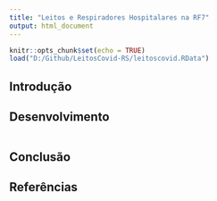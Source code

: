 ```yaml
---
title: "Leitos e Respiradores Hospitalares na RF7"
output: html_document
---
```


```r
knitr::opts_chunk$set(echo = TRUE)
load("D:/Github/LeitosCovid-RS/leitoscovid.RData")
```

## Introdução



## Desenvolvimento

```r

```






## Conclusão


## Referências







